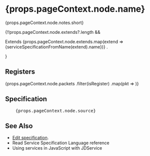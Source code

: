 
<h1>{props.pageContext.node.name}
    <span style={{ marginLeft: "1rem" }}><Chip size="small" label={`id 0x${props.pageContext.node.classIdentifier.toString(16)}`} /></span>
</h1>
<p>{props.pageContext.node.notes.short}</p>
<Fragment>
{!!props.pageContext.node.extends?.length && 
    <p>
        <span>Extends </span>
    {props.pageContext.node.extends.map(extend => <Link to={`/services/${extend}`}>{serviceSpecificationFromName(extend).name}</Link>)}
    .
    </p>}
</Fragment>

## Registers

<Fragment>
    {props.pageContext.node.packets
        .filter(isRegister)
        .map(pkt => <PacketSpecification serviceClass={props.pageContext.node.classIdentifier} registerAddress={pkt.identifier} />)}
</Fragment>

## Specification

<pre>
    {props.pageContext.node.source}
</pre>

## See Also

<ul>
    <li><a href={`https://github.com/microsoft/jacdac/tree/master/services/${props.pageContext.node.shortId}.md`}>Edit specification</a>.</li>
    <li>Read <Link to="/spec/service-spec-language">Service Specification Language</Link> reference</li>
    <li>Using services in JavaScript with <Link to={`/clients/web/dom/service`}>JDService</Link></li>
</ul>
